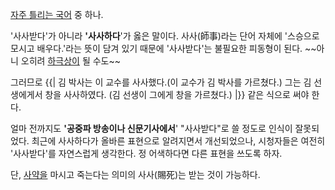 [[자주 틀리는 국어]] 중 하나.

'사사받다'가 아니라 ''''사사하다''''가 옳은 말이다. 사사(師事)라는 단어 자체에 '스승으로 모시고 배우다.'라는 뜻이 담겨 있기 때문에 '사사받다'는 불필요한 피동형이 된다. ~~아니 오히려 [[하극상]]이 될 수도~~

그러므로 
{{| 
김 박사는 이 교수를 사사했다.(이 교수가 김 박사를 가르쳤다.)
그는 김 선생에게서 창을 사사하였다. (김 선생이 그에게 창을 가르쳤다.)
|}}
같은 식으로 써야 한다.

얼마 전까지도 ''''공중파 방송이나 신문기사에서'''' "사사받다"로 쓸 정도로 인식이 잘못되었다. 최근에 사사하다가 올바른 표현으로 알려지면서 개선되었으나, 시청자들은 여전히 '사사받다'를 자연스럽게 생각한다. 정 어색하다면 다른 표현을 쓰도록 하자.

단, [[사약]]을 마시고 죽는다는 의미의 사사(賜死)는 받는 것이 가능하다.

